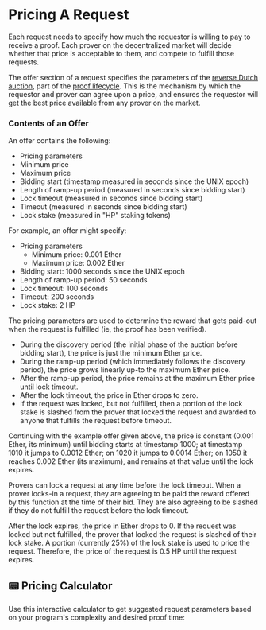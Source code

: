
# Pricing A Request

Each request needs to specify how much the requestor is willing to pay to receive a proof.
Each prover on the decentralized market will decide whether that price is acceptable to them, and compete to fulfill those requests.

The offer section of a request specifies the parameters of the [reverse Dutch auction](https://en.wikipedia.org/wiki/Reverse_auction#Dutch_reverse_auctions), part of the [proof lifecycle](/developers/proof-lifecycle).
This is the mechanism by which the requestor and prover can agree upon a price, and ensures the requestor will get the best price available from any prover on the market.

### Contents of an Offer

An offer contains the following:

- Pricing parameters
- Minimum price
- Maximum price
- Bidding start (timestamp measured in seconds since the UNIX epoch)
- Length of ramp-up period (measured in seconds since bidding start)
- Lock timeout (measured in seconds since bidding start)
- Timeout (measured in seconds since bidding start)
- Lock stake (measured in "HP" staking tokens)

For example, an offer might specify:

- Pricing parameters
  - Minimum price: 0.001 Ether
  - Maximum price: 0.002 Ether
- Bidding start: 1000 seconds since the UNIX epoch
- Length of ramp-up period: 50 seconds
- Lock timeout: 100 seconds
- Timeout: 200 seconds
- Lock stake: 2 HP

The pricing parameters are used to determine the reward that gets paid-out when the request is fulfilled (ie, the proof has been verified).

- During the discovery period (the initial phase of the auction before bidding start), the price is just the minimum Ether price.
- During the ramp-up period (which immediately follows the discovery period), the price grows linearly up-to the maximum Ether price.
- After the ramp-up period, the price remains at the maximum Ether price until lock timeout.
- After the lock timeout, the price in Ether drops to zero.
- If the request was locked, but not fulfilled, then a portion of the lock stake is slashed from the prover that locked the request and awarded to anyone that fulfills the request before timeout.

Continuing with the example offer given above, the price is constant (0.001 Ether, its minimum) until bidding starts at timestamp 1000;
at timestamp 1010 it jumps to 0.0012 Ether; on 1020 it jumps to 0.0014 Ether; on 1050 it reaches 0.002 Ether (its maximum), and remains at that value until the lock expires.

Provers can lock a request at any time before the lock timeout. When a prover locks-in a request, they are agreeing to be paid the reward offered by this function at the time of their bid. They are also agreeing to be slashed if they do not fulfill the request before the lock timeout.

After the lock expires, the price in Ether drops to 0. If the request was locked but not fulfilled, the prover that locked the request is slashed of their lock stake. A portion (currently 25%) of the lock stake is used to price the request. Therefore, the price of the request is 0.5 HP until the request expires.

## 📟 Pricing Calculator

Use this interactive calculator to get suggested request parameters based on your program's complexity and desired proof time:

<PricingCalculator />
